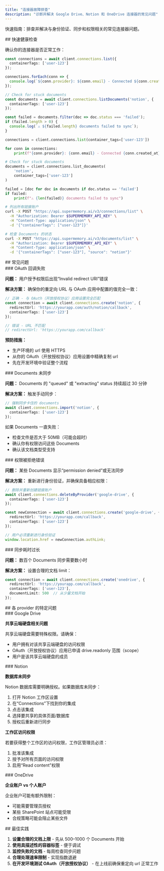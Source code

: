 ```yaml
---
title: "连接器故障排查"
description: "诊断并解决 Google Drive、Notion 和 OneDrive 连接器的常见问题"
---
```


快速指南：排查并解决与身份验证、同步和权限相关的常见连接器问题。

<div id="quick-health-check">
  ## 快速健康检查
</div>

确认你的连接器是否正常工作：

<CodeGroup>

```typescript TypeScript
const connections = await client.connections.list({
  containerTags: ['user-123']
});

connections.forEach(conn => {
  console.log(`${conn.provider}: ${conn.email} - Connected ${conn.createdAt}`);
});

// Check for stuck documents
const documents = await client.connections.listDocuments('notion', {
  containerTags: ['user-123']
});

const failed = documents.filter(doc => doc.status === 'failed');
if (failed.length > 0) {
  console.log(`⚠️ ${failed.length} documents failed to sync`);
}
```

```python Python
connections = client.connections.list(container_tags=['user-123'])

for conn in connections:
    print(f"{conn.provider}: {conn.email} - Connected {conn.created_at}")

# Check for stuck documents
documents = client.connections.list_documents(
    'notion',
    container_tags=['user-123']
)

failed = [doc for doc in documents if doc.status == 'failed']
if failed:
    print(f"⚠️ {len(failed)} documents failed to sync")
```

```bash cURL
# 列出所有链接账户
curl -X POST "https://api.supermemory.ai/v3/connections/list" \
  -H "Authorization: Bearer $SUPERMEMORY_API_KEY" \
  -H "Content-Type: application/json" \
  -d '{"containerTags": ["user-123"]}'

# 检查 Documents 的状态
curl -X POST "https://api.supermemory.ai/v3/documents/list" \
  -H "Authorization: Bearer $SUPERMEMORY_API_KEY" \
  -H "Content-Type: application/json" \
  -d '{"containerTags": ["user-123"], "source": "notion"}'
```

</CodeGroup>

<div id="common-issues">
  ## 常见问题
</div>

<div id="oauth-callback-fails">
  ### OAuth 回调失败
</div>

**问题：** 用户授予权限后出现“Invalid redirect URI”错误

**解决方案：** 确保你的重定向 URL 与 OAuth 应用中配置的值完全一致：

```typescript
// 正确 - 与 OAuth（开放授权协议）应用设置完全匹配
const connection = await client.connections.create('notion', {
  redirectUrl: 'https://yourapp.com/auth/notion/callback',
  containerTags: ['user-123']
});

// 错误 - URL 不匹配
// redirectUrl: 'https://yourapp.com/callback'
```

**预防措施：**

* 生产环境的 url 使用 HTTPS
* 从你的 OAuth（开放授权协议）应用设置中精确复制 url
* 先在开发环境中验证整个流程


<div id="documents-not-syncing">
  ### Documents 未同步
</div>

**问题：** Documents 的 &quot;queued&quot; 或 &quot;extracting&quot; status 持续超过 30 分钟

**解决方案：** 触发手动同步：

```typescript
// 强制同步卡住的 documents
await client.connections.import('notion', {
  containerTags: ['user-123']
});
```

如果 Documents 一直失败：

* 检查文件是否大于 50MB（可能会超时）
* 确认你有权限访问这些 Documents
* 确认该文档类型受支持


<div id="permission-denied-errors">
  ### 权限被拒绝错误
</div>

**问题：** 某些 Documents 显示“permission denied”或无法同步

**解决方案：** 重新进行身份验证，并确保具备相应权限：

```typescript
// 删除并重新创建链接账户
await client.connections.deleteByProvider('google-drive', {
  containerTags: ['user-123']
});

const newConnection = await client.connections.create('google-drive', {
  redirectUrl: 'https://yourapp.com/callback',
  containerTags: ['user-123']
});

// 用户必须重新进行身份验证
window.location.href = newConnection.authLink;
```


<div id="sync-takes-too-long">
  ### 同步耗时过长
</div>

**问题：** 数百个 Documents 同步需要数小时

**解决方案：** 设置合理的文档 limit：

```typescript
const connection = await client.connections.create('onedrive', {
  redirectUrl: 'https://yourapp.com/callback',
  containerTags: ['user-123'],
  documentLimit: 500  // 从少量文档开始
});
```


<div id="provider-specific-issues">
  ## 各 provider 的特定问题
</div>

<div id="google-drive">
  ### Google Drive
</div>

**共享云端硬盘相关问题**

共享云端硬盘需要特殊权限。请确保：

- 用户拥有对该共享云端硬盘的访问权限
- OAuth（开放授权协议）应用已申请 drive.readonly 范围（scope）
- 用户是该共享云端硬盘的成员

<div id="notion">
  ### Notion
</div>

**数据库未同步**

Notion 数据库需要明确授权。如果数据库未同步：

1. 打开 Notion 工作区设置
2. 在“Connections”下找到你的集成
3. 点击该集成
4. 选择要共享的具体页面/数据库
5. 授权后重新进行同步

**工作区访问权限**

若要获得整个工作区的访问权限，工作区管理员必须：

1. 批准该集成
2. 授予对所有页面的访问权限
3. 启用“Read content”权限

<div id="onedrive">
  ### OneDrive
</div>

**企业账户 vs 个人账户**

企业账户可能有额外限制：

- 可能需要管理员授权
- 某些 SharePoint 站点可能受限
- 合规策略可能会阻止某些文件

<div id="best-practices">
  ## 最佳实践
</div>

1. **设置合理的文档上限** - 先从 500–1000 个 Documents 开始
2. **使用具描述性的容器标签** - 便于调试
3. **监控失败的文档** - 每周检查同步问题
4. **合理处理速率限制** - 实现指数退避
5. **在开发环境测试 OAuth（开放授权协议）** - 在上线前确保重定向 url 正常工作